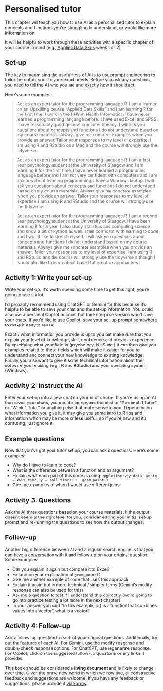
# Personalised tutor

This chapter will teach you how to use AI as a personalised tutor to explain concepts and functions you're struggling to understand, or would like more information on.

It will be helpful to work through these activities with a specific chapter of your course in mind (e.g., [Applied Data Skills](https://psyteachr.github.io/ads-v3/) week 1 or 2)

## Set-up

The key to maximising the usefulness of AI is to use prompt engineering to tailor the output your to your exact needs. Before you ask any questions, you need to tell the AI who you are and exactly how it should act.

Here's some examples:

> Act as an expert tutor for the programming language R. I am a learner on an Upskilling course "Applied Data Skills" and I am learning R for the first time. I work in the NHS in Health Informatics. I have never learned a programming language before. I have used Excel and SPSS. I have reasonably good general computer literacy. I will ask you questions about concepts and functions I do not understand based on my course materials. Always give me concrete examples when you provide an answer. Tailor your responses to my level of expertise. I am using R and RStudio on a Mac and the course will strongly use the tidyverse.

> Act as an expert tutor for the programming language R. I am a first year psychology student at the University of Glasgow and I am learning R for the first time. I have never learned a programming language before and I am not very confident with computers and I am anxious about learning programming. I have a Windows laptop. I will ask you questions about concepts and functions I do not understand based on my course materials. Always give me concrete examples when you provide an answer. Tailor your responses to my level of expertise. I am using R and RStudio and the course will strongly use the tidyverse.

> Act as an expert tutor for the programming language R. I am a second year psychology student at the University of Glasgow. I have been learning R for a year. I also study statistics and computing science and know a bit of Python as well. I feel confident with learning to code and I would like to stretch myself. I will ask you questions about concepts and functions I do not understand based on my course materials. Always give me concrete examples when you provide an answer. Tailor your responses to my level of expertise. I am using R and RStudio and the course will strongly use the tidyverse although I would also like to learn about base R alternative approaches.

## Activity 1: Write your set-up {#sec-setup}

Write your set-up. It's worth spending some time to get this right, you're going to use it a lot.

I'd probably recommend using ChatGPT or Gemini for this because it's helpful to be able to save your chat and the set-up information. You could also use a personal Copilot account but the Enterprise version won't save your chats. If you'd like to use Copilot, save your set-up prompt somewhere to make it easy to reuse.

Exactly what information you provide is up to you but make sure that you explain your level of knowledge, skill, confidence and previous experience. By specifying what your field is (psychology, NHS etc.) it can then give you examples related to these fields which will make it easier for you to understand and connect your new knowledge to existing knowledge. Finally, you also want to give it some technical information about the software you're using (e.g., R and RStudio) and your operating system (Windows).

## Activity 2: Instruct the AI

Enter your set-up into a new chat on your AI of choice. If you're using an AI that saves your chats, you could also rename the chat to "Personal R Tutor" or "Week 1 Tutor" or anything else that make sense to you. Depending on what information you give it, it may give you some intro to R tips and information which may be more or less useful, so if you're new and it's confusing, just ignore it.

## Example questions

Now that you've got your tutor set up, you can ask it questions. Here's some examples:

* Why do I have to learn to code?
* What is the difference between a function and an argument?
* Explain what each part of this code is doing: `ggplot(survey_data, aes(x = wait_time, y = call_time)) +  geom_point()`
* Give me examples of when I would use different joins

## Activity 3: Questions

Ask the AI three questions based on your course materials. If the output doesn't seem at the right level for you, consider editing your initial set-up prompt and re-running the questions to see how the output changes.


## Follow-up

Another big difference between AI and a regular search engine is that you can have a conversation with it and follow-up on your original question. Some examples:

* Can you explain it again but compare it to Excel?
* Expand on your explanation of `geom_point()`
* Give me another example of code that uses this approach
* Explain it again but in more technical / simpler terms (Gemini's modify response can also be used for this)
* Ask me a question to test if I understand this correctly (we're going to go into practice testing a lot more in the next chapter)
* In your answer you said "In this example, c() is a function that combines values into a vector", what is a vector?

## Activity 4: Follow-up

Ask a follow-up question to each of your original questions. Additionally, try out the features of each AI. For Gemini, use the modify response and double-check response options. For ChatGPT, use regenerate response. For Copilot, click on the suggested follow-up questions or any links it provides.


::: {.callout-caution}
This book should be considered a **living document** and is likely to change over time. Given the brave new world in which we now live, all constructive feedback and suggestions are welcome! If you have any feedback or suggestions, please provide it [via Forms](https://forms.office.com/Pages/ResponsePage.aspx?id=KVxybjp2UE-B8i4lTwEzyKAHhjrab3lLkx60RR1iKjNUM0VCMUUxUUFLMTdNM0JTS09PSDg2SFQ3US4u).
:::



